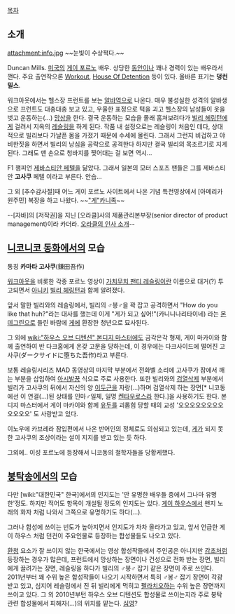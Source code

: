 [[목차]]
== 소개 ==
attachment:info.jpg 
~~눈빛이 수상쩍다.~~

Duncan Mills. [[미국]]의 [[게이 포르노]] 배우. 상당한 [[동안]]이나 꽤나 경력이 있는 배우라서 깬다. 주요 출연작으론 [[Workout]], [[House Of Detention]] 등이 있다. 올바른 표기는 '''덩컨 밀스'''.

워크아웃에서는 헬스장 프런트를 보는 [[알바]]역으로 나온다. 매우 불성실한 성격의 알바생으로 프런트도 대충대충 보고 있고, 우울한 표정으로 턱을 괴고 헬스장의 남성들이 옷을 벗고 운동하는(...) [[망상]]을 한다. 결국 운동하는 모습을 몰래 훔쳐보려다가 [[빌리 헤링턴]]에게 걸려서 지옥의 [[레슬링]]을 하게 된다. 작품 내 설정으로는 레슬링이 처음인 데다, 상대적으로 빌리보다 가냘픈 몸을 가졌기 때문에 수세에 몰린다. 그래서 그런지 비겁하고 야비한짓을 하면서 빌리의 낭심을 공략으로 공격한다 하지만 결국 빌리의 목조르기로 지게된다. 그래도 맨 손으로 청바지를 찢어대는 걸 보면 역시...

F1 챔피언 [[제바스티안 페텔]]을 닮았다. 그래서 일본의 모터 스포츠 팬들은 그를 제바스티안 '''고사쿠''' 페텔 이라고 부른다. 안습...

그 외 [추수감사절]때 어느 게이 포르노 사이트에서 나온 기념 특전영상에서 [아메리카 원주민] 복장을 하고 나왔다. ~~[["게"카니]]족~~

--[자바]의 [저작권]을 지닌 [오라클]사의 제품관리본부장(senior director of product management)이라 카더라. [http://www.oracle.com/ru/javaonedevelop/en/speakers-javaone-en-321014-ru.html 오라클의 인사 소개]--
== [[니코니코 동화]]에서의 모습 ==
통칭 '''카마타 고사쿠'''(鎌田吾作)

[[워크아웃]]을 비롯한 각종 포르노 영상이 [[가치무치 팬티 레슬링]]이란 이름으로 대거(?) 투고되면서 [[아니키]] [[빌리 헤링턴]]과 함께 알려졌다.

앞서 말한 빌리와의 레슬링에서, 빌리의 ♂봉♂을 꽉 잡고 공격하면서 "How do you like that huh?"라는 대사를 했는데 이게 "게가 되고 싶어!"(카니니나리타이네) 라는 [[몬데그린]]으로 들린 바람에 [[게]]에 환장한 청년으로 묘사된다.

그 외에 [[wiki:"하우스 오브 디텐션" 본디지 마스터]]에도 금각은각 형제, 게이 마카이와 함께 출연하여 반 다크홈에게 온갖 고문을 당하는데, 이 경우에는 다크사이드에 떨어진 고사쿠(ダークサイドに堕ちた吾作)라고 부른다.

보통 레슬링시리즈 MAD 동영상의 마지막 부분에서 전화벨 소리에 고사쿠가 잠에서 깨는 부분을 삽입하여 [[아시발꿈]] 식으로 주로 사용한다. 또한 빌리와의 [[검열삭제]] 부분에서 빌리가 고사쿠의 뒤에서 자신의 양 [[이두근]]을 자랑(...)하며 검열삭제 하는 장면[* 니코동에선 이 연결(...)된 상태를 인마♂일체, 일명 [[켄타우로스]]라 한다.]을 사용하기도 한다. 본디지 마스터에서 게이 마카이와 함께 [[유두]]를 괴롭힘 당할 때의 교성 '오오오오오오오오오오오오' 도 사랑받고 있다.

이노우에 카브레라 잠입편에서 나온 반어인의 정체로도 의심되고 있는데, [[게]]가 되지 못한 고사쿠의 조상이라는 설이 지지를 받고 있는 듯 하다.

그외에.. 이성 포르노에 등장해서 니코동의 철학자들을 당황케했다.

== [[붕탁송]]에서의 모습 ==
다만 [wiki:"대한민국" 한국]에서의 인지도는 '안 유명한 배우들 중에서 그나마 유명한'정도. 하지만 적어도 항목이 개설될 정도의 인지도는 있다. [[게이 하우스]]에서 왠지 노래의 화자 처럼 나와서 그쪽으로 유명하기도 하다(...).

그러나 합성에 쓰이는 빈도가 높아지면서 인지도가 차차 올라가고 있고, 앞서 언급한 게이 하우스 처럼 던컨이 주요인물로 등장하는 합성물들도 나오고 있다.

[[환청]] 요소가 잘 쓰이지 않는 한국에서는 영상 합성작들에서 주인공은 아니지만 [[감초]]처럼 등장하는 경우가 많은데, 프런트에서 망상하는 장면이나 건성으로 전화 받는 장면, 빌리에게 끌려가는 장면, 레슬링을 하다가 빌리의 ♂봉♂ 잡기 같은 장면이 주로 쓰인다. 2011년부터 꽤 수위 높은 합성작들이 나오기 시작하면서 특히 ♂봉♂ 잡기 장면이 각광받고 있고, 심지어 레슬링에서 진 뒤 빌리에게 먹히고 [[펠라치오]]하는 수위 높은 장면까지 쓰이고 있다. 그 외 2010년부턴 하우스 오브 디텐션도 합성물로 쓰이는지라 주로 붕탁 관련 합성물에서 피해자(...)의 위치를 맡는다. [[심영(야인시대)|심영]]?
